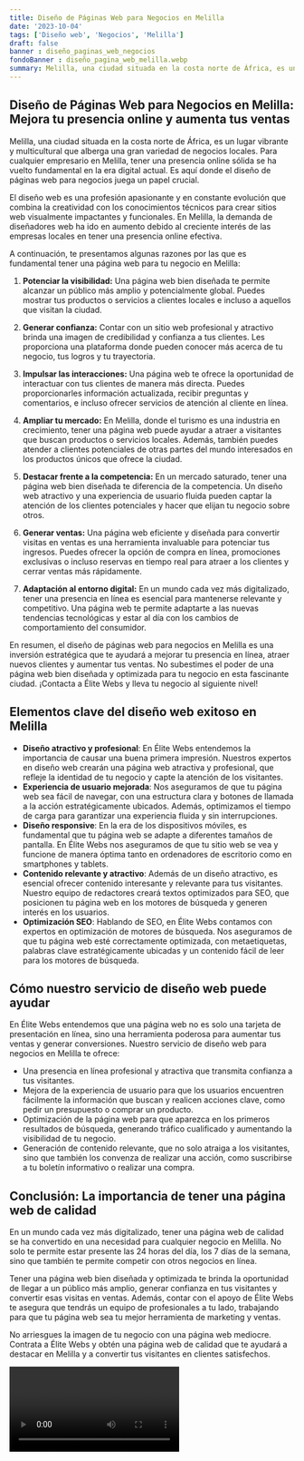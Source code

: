 ```yaml
---
title: Diseño de Páginas Web para Negocios en Melilla
date: '2023-10-04'
tags: ['Diseño web', 'Negocios', 'Melilla']
draft: false
banner : diseño_paginas_web_negocios
fondoBanner : diseño_pagina_web_melilla.webp
summary: Melilla, una ciudad situada en la costa norte de África, es un lugar vibrante y multicultural que alberga una gran variedad de negocios locales. Para cualquier empresario en Melilla, tener una presencia online sólida se ha vuelto fundamental en la era digital actual. Es aquí donde el diseño de páginas web para negocios juega un papel crucial.
---
```


## Diseño de Páginas Web para Negocios en Melilla: Mejora tu presencia online y aumenta tus ventas

Melilla, una ciudad situada en la costa norte de África, es un lugar vibrante y multicultural que alberga una gran variedad de negocios locales. Para cualquier empresario en Melilla, tener una presencia online sólida se ha vuelto fundamental en la era digital actual. Es aquí donde el diseño de páginas web para negocios juega un papel crucial.

El diseño web es una profesión apasionante y en constante evolución que combina la creatividad con los conocimientos técnicos para crear sitios web visualmente impactantes y funcionales. En Melilla, la demanda de diseñadores web ha ido en aumento debido al creciente interés de las empresas locales en tener una presencia online efectiva.

A continuación, te presentamos algunas razones por las que es fundamental tener una página web para tu negocio en Melilla:

1. **Potenciar la visibilidad:** Una página web bien diseñada te permite alcanzar un público más amplio y potencialmente global. Puedes mostrar tus productos o servicios a clientes locales e incluso a aquellos que visitan la ciudad.

2. **Generar confianza:** Contar con un sitio web profesional y atractivo brinda una imagen de credibilidad y confianza a tus clientes. Les proporciona una plataforma donde pueden conocer más acerca de tu negocio, tus logros y tu trayectoria.

3. **Impulsar las interacciones:** Una página web te ofrece la oportunidad de interactuar con tus clientes de manera más directa. Puedes proporcionarles información actualizada, recibir preguntas y comentarios, e incluso ofrecer servicios de atención al cliente en línea.

4. **Ampliar tu mercado:** En Melilla, donde el turismo es una industria en crecimiento, tener una página web puede ayudar a atraer a visitantes que buscan productos o servicios locales. Además, también puedes atender a clientes potenciales de otras partes del mundo interesados en los productos únicos que ofrece la ciudad.

5. **Destacar frente a la competencia:** En un mercado saturado, tener una página web bien diseñada te diferencia de la competencia. Un diseño web atractivo y una experiencia de usuario fluida pueden captar la atención de los clientes potenciales y hacer que elijan tu negocio sobre otros.

6. **Generar ventas:** Una página web eficiente y diseñada para convertir visitas en ventas es una herramienta invaluable para potenciar tus ingresos. Puedes ofrecer la opción de compra en línea, promociones exclusivas o incluso reservas en tiempo real para atraer a los clientes y cerrar ventas más rápidamente.

7. **Adaptación al entorno digital:** En un mundo cada vez más digitalizado, tener una presencia en línea es esencial para mantenerse relevante y competitivo. Una página web te permite adaptarte a las nuevas tendencias tecnológicas y estar al día con los cambios de comportamiento del consumidor.

En resumen, el diseño de páginas web para negocios en Melilla es una inversión estratégica que te ayudará a mejorar tu presencia en línea, atraer nuevos clientes y aumentar tus ventas. No subestimes el poder de una página web bien diseñada y optimizada para tu negocio en esta fascinante ciudad. ¡Contacta a Élite Webs y lleva tu negocio al siguiente nivel!

<GifSeo />

<Cta />

## Elementos clave del diseño web exitoso en Melilla

- **Diseño atractivo y profesional**: En Élite Webs entendemos la importancia de causar una buena primera impresión. Nuestros expertos en diseño web crearán una página web atractiva y profesional, que refleje la identidad de tu negocio y capte la atención de los visitantes.
- **Experiencia de usuario mejorada**: Nos aseguramos de que tu página web sea fácil de navegar, con una estructura clara y botones de llamada a la acción estratégicamente ubicados. Además, optimizamos el tiempo de carga para garantizar una experiencia fluida y sin interrupciones.
- **Diseño responsive**: En la era de los dispositivos móviles, es fundamental que tu página web se adapte a diferentes tamaños de pantalla. En Élite Webs nos aseguramos de que tu sitio web se vea y funcione de manera óptima tanto en ordenadores de escritorio como en smartphones y tablets.
- **Contenido relevante y atractivo**: Además de un diseño atractivo, es esencial ofrecer contenido interesante y relevante para tus visitantes. Nuestro equipo de redactores creará textos optimizados para SEO, que posicionen tu página web en los motores de búsqueda y generen interés en los usuarios.
- **Optimización SEO**: Hablando de SEO, en Élite Webs contamos con expertos en optimización de motores de búsqueda. Nos aseguramos de que tu página web esté correctamente optimizada, con metaetiquetas, palabras clave estratégicamente ubicadas y un contenido fácil de leer para los motores de búsqueda.

## Cómo nuestro servicio de diseño web puede ayudar

En Élite Webs entendemos que una página web no es solo una tarjeta de presentación en línea, sino una herramienta poderosa para aumentar tus ventas y generar conversiones. Nuestro servicio de diseño web para negocios en Melilla te ofrece:

- Una presencia en línea profesional y atractiva que transmita confianza a tus visitantes.
- Mejora de la experiencia de usuario para que los usuarios encuentren fácilmente la información que buscan y realicen acciones clave, como pedir un presupuesto o comprar un producto.
- Optimización de la página web para que aparezca en los primeros resultados de búsqueda, generando tráfico cualificado y aumentando la visibilidad de tu negocio.
- Generación de contenido relevante, que no solo atraiga a los visitantes, sino que también los convenza de realizar una acción, como suscribirse a tu boletín informativo o realizar una compra.

## Conclusión: La importancia de tener una página web de calidad

En un mundo cada vez más digitalizado, tener una página web de calidad se ha convertido en una necesidad para cualquier negocio en Melilla. No solo te permite estar presente las 24 horas del día, los 7 días de la semana, sino que también te permite competir con otros negocios en línea.

Tener una página web bien diseñada y optimizada te brinda la oportunidad de llegar a un público más amplio, generar confianza en tus visitantes y convertir esas visitas en ventas. Además, contar con el apoyo de Élite Webs te asegura que tendrás un equipo de profesionales a tu lado, trabajando para que tu página web sea tu mejor herramienta de marketing y ventas.

No arriesgues la imagen de tu negocio con una página web mediocre. Contrata a Élite Webs y obtén una página web de calidad que te ayudará a destacar en Melilla y a convertir tus visitantes en clientes satisfechos.

<Video />

<CtaBot job='Negocios' city='Melilla'/>

<Gmaps query='Melilla+españa+maps' />